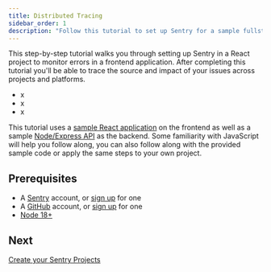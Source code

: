 ```yaml
---
title: Distributed Tracing
sidebar_order: 1
description: "Follow this tutorial to set up Sentry for a sample fullstack JavaScript application. By the end, you'll be able to use distributed tracing."
---
```


This step-by-step tutorial walks you through setting up Sentry in a React project to monitor errors in a frontend application. After completing this tutorial you'll be able to trace the source and impact of your issues across projects and platforms.

- x
- x
- x

This tutorial uses a [sample React application](https://github.com/getsentry/frontend-tutorial) on the frontend as well as a sample [Node/Express API](https://github.com/getsentry/frontend-tutorial) as the backend. Some familiarity with JavaScript will help you follow along, you can also follow along with the provided sample code or apply the same steps to your own project.

## Prerequisites

- A [Sentry](https://sentry.io) account, or [sign up](https://sentry.io/signup/) for one
- A [GitHub](https://github.com/) account, or [sign up](https://github.com/join) for one
- [Node 18+](https://nodejs.org/en/download/)

## Next

[Create your Sentry Projects](/product/sentry-basics/distributed-tracing/create-new-project/)
